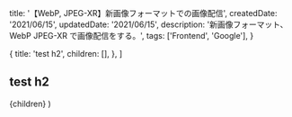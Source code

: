 
  title: '【WebP, JPEG-XR】新画像フォーマットでの画像配信',
  createdDate: '2021/06/15',
  updatedDate: '2021/06/15',
  description: '新画像フォーマット、WebP JPEG-XR で画像配信をする。',
  tags: ['Frontend', 'Google'],
}

  {
    title: 'test h2',
    children: [],
  },
]

## test h2

  <Layout meta={meta} headlines={headlines} type="post">
    {children}
  </Layout>
)
